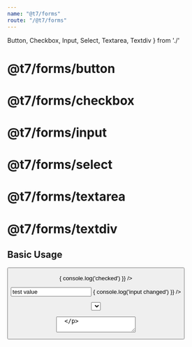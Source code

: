 ```yaml
---
name: "@t7/forms"
route: "/@t7/forms"
---
```


  Button,
  Checkbox,
  Input,
  Select,
  Textarea,
  Textdiv
} from './'

# @t7/forms/button

<PropsTable of={Button} />

# @t7/forms/checkbox

<PropsTable of={Checkbox} />

# @t7/forms/input

<PropsTable of={Input} />

# @t7/forms/select

<PropsTable of={Select} />

# @t7/forms/textarea

<PropsTable of={Textarea} />

# @t7/forms/textdiv

<PropsTable of={Textdiv} />

## Basic Usage

<Playground>
  <p>
    <Button
      mode='primary'
      size='small'
      children='Button'
    />
  </p>

  <p>
    <Checkbox
      label='Checkbox'
      checked={false}
      handleChange={() => {
        console.log('checked')
      }}
    />
  </p>

  <p>
    <Input
      required // true
      label='Input'
      value='test value'
      handleChange={() => {
        console.log('input changed')
      }}
    />
  </p>

  <p>
    <Select
      required // true
      label='Select'
      options={[
        {
          value: '',
          name: 'Select...'
        },
        {
          value: '1',
          name: 'Uno'
        },
        {
          value: '2',
          name: 'Dos'
        },
        {
          value: '3',
          name: 'Tres'
        }
      ]}
      value='1'
      handleChange={() => {
        console.log('select changed')
      }}
    />
  </p>

  <p>
    <Textarea
      label='Textarea'
      value='test value'
    />
  </p>

  <p>
    <Textdiv
      label='Textdiv'
      value='test value'
    />
  </p>
</Playground>
